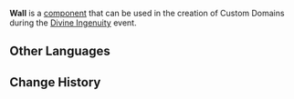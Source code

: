 {{Component Infobox
|id          = 2003
|image       = Item Wall.png
|load        = 1
|description = Used to make landforms. Cannot be climbed.
|placement   = Free
|category    = Terrain
|size        = 5 · 1 · 5
}}
'''Wall''' is a [[component]] that can be used in the creation of Custom Domains during the [[Divine Ingenuity]] event.

==Other Languages==
{{Other Languages|default_hidden = 1
|en      = Wall
|zhs     = 围墙
|zhs_rm  = Wéiqiáng
|zht     = 圍牆
|zht_rm  = Wéiqiáng
|ja      = 囲障
|ja_rm   = Ishou
|ko      = 벽
|ko_rm   = Byeok
|es      = Muro
|fr      = Mur
|ru      = Стена
|th      = กำแพง
|th_rm   = 
|vi      = Tường
|de      = Wand
|id      = Dinding
|pt      = Parede
}}

==Change History==
{{Change History|2.5}}